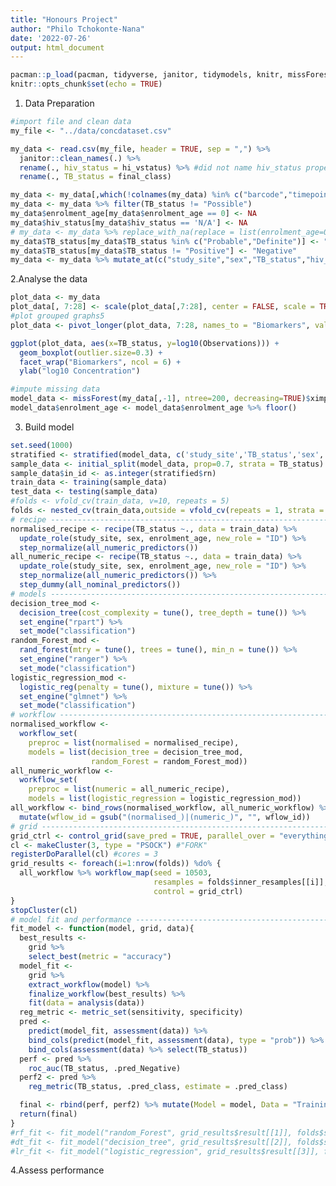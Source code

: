 ```yaml
---
title: "Honours Project"
author: "Philo Tchokonte-Nana"
date: '2022-07-26'
output: html_document
---
```


```r
pacman::p_load(pacman, tidyverse, janitor, tidymodels, knitr, missForest, splitstackshape, naniar, doParallel, foreach)
knitr::opts_chunk$set(echo = TRUE)
```

1. Data Preparation
```r
#import file and clean data
my_file <- "../data/concdataset.csv"

my_data <- read.csv(my_file, header = TRUE, sep = ",") %>%
  janitor::clean_names(.) %>%
  rename(., hiv_status = hi_vstatus) %>% #did not name hiv_status properly
  rename(., TB_status = final_class)

my_data <- my_data[,which(!colnames(my_data) %in% c("barcode","timepoint_id"))]
my_data <- my_data %>% filter(TB_status != "Possible")
my_data$enrolment_age[my_data$enrolment_age == 0] <- NA
my_data$hiv_status[my_data$hiv_status == 'N/A'] <- NA
# my_data <- my_data %>% replace_with_na(replace = list(enrolment_age=0, hiv_status=common_na_strings))
my_data$TB_status[my_data$TB_status %in% c("Probable","Definite")] <- "Positive"
my_data$TB_status[my_data$TB_status != "Positive"] <- "Negative"
my_data <- my_data %>% mutate_at(c("study_site","sex","TB_status","hiv_status"), as.factor)
```

2.Analyse the data
```r
plot_data <- my_data
plot_data[, 7:28] <- scale(plot_data[,7:28], center = FALSE, scale = TRUE)
#plot grouped graphs5
plot_data <- pivot_longer(plot_data, 7:28, names_to = "Biomarkers", values_to = "Observations")

ggplot(plot_data, aes(x=TB_status, y=log10(Observations))) +
  geom_boxplot(outlier.size=0.3) +
  facet_wrap("Biomarkers", ncol = 6) +
  ylab("log10 Concentration")
```

```r
#impute missing data
model_data <- missForest(my_data[,-1], ntree=200, decreasing=TRUE)$ximp
model_data$enrolment_age <- model_data$enrolment_age %>% floor()
```

3. Build model
```r
set.seed(1000)
stratified <- stratified(model_data, c('study_site','TB_status','sex','hiv_status'), 0.7, keep.rownames=TRUE)
sample_data <- initial_split(model_data, prop=0.7, strata = TB_status)
sample_data$in_id <- as.integer(stratified$rn)
train_data <- training(sample_data)
test_data <- testing(sample_data)
#folds <- vfold_cv(train_data, v=10, repeats = 5)
folds <- nested_cv(train_data,outside = vfold_cv(repeats = 1, strata = TB_status),inside = vfold_cv(times = 5, strata = TB_status))
# recipe ------------------------------------------------------------------
normalised_recipe <- recipe(TB_status ~., data = train_data) %>%
  update_role(study_site, sex, enrolment_age, new_role = "ID") %>%
  step_normalize(all_numeric_predictors())
all_numeric_recipe <- recipe(TB_status ~., data = train_data) %>%
  update_role(study_site, sex, enrolment_age, new_role = "ID") %>%
  step_normalize(all_numeric_predictors()) %>%
  step_dummy(all_nominal_predictors())
# models ------------------------------------------------------------------
decision_tree_mod <-
  decision_tree(cost_complexity = tune(), tree_depth = tune()) %>%
  set_engine("rpart") %>%
  set_mode("classification")
random_Forest_mod <-
  rand_forest(mtry = tune(), trees = tune(), min_n = tune()) %>%
  set_engine("ranger") %>%
  set_mode("classification")
logistic_regression_mod <-
  logistic_reg(penalty = tune(), mixture = tune()) %>%
  set_engine("glmnet") %>%
  set_mode("classification")
# workflow ----------------------------------------------------------------
normalised_workflow <-
  workflow_set(
    preproc = list(normalised = normalised_recipe),
    models = list(decision_tree = decision_tree_mod,
                  random_Forest = random_Forest_mod))
all_numeric_workflow <-
  workflow_set(
    preproc = list(numeric = all_numeric_recipe),
    models = list(logistic_regression = logistic_regression_mod))
all_workflow <- bind_rows(normalised_workflow, all_numeric_workflow) %>%
  mutate(wflow_id = gsub("(normalised_)|(numeric_)", "", wflow_id))
# grid --------------------------------------------------------------------
grid_ctrl <- control_grid(save_pred = TRUE, parallel_over = "everything",save_workflow = TRUE)
cl <- makeCluster(3, type = "PSOCK") #"FORK"
registerDoParallel(cl) #cores = 3
grid_results <- foreach(i=1:nrow(folds)) %do% {
  all_workflow %>% workflow_map(seed = 10503,
                                resamples = folds$inner_resamples[[i]],
                                control = grid_ctrl)
}
stopCluster(cl)
# model fit and performance ------------------------------------------------
fit_model <- function(model, grid, data){
  best_results <-
    grid %>%
    select_best(metric = "accuracy")
  model_fit <-
    grid %>%
    extract_workflow(model) %>%
    finalize_workflow(best_results) %>%
    fit(data = analysis(data))
  reg_metric <- metric_set(sensitivity, specificity)
  pred <-
    predict(model_fit, assessment(data)) %>%
    bind_cols(predict(model_fit, assessment(data), type = "prob")) %>%
    bind_cols(assessment(data) %>% select(TB_status))
  perf <- pred %>%
    roc_auc(TB_status, .pred_Negative)
  perf2 <- pred %>%
    reg_metric(TB_status, .pred_class, estimate = .pred_class)

  final <- rbind(perf, perf2) %>% mutate(Model = model, Data = "Training")
  return(final)
}
#rf_fit <- fit_model("random_Forest", grid_results$result[[1]], folds$splits[[1]])
#dt_fit <- fit_model("decision_tree", grid_results$result[[2]], folds$splits[[2]])
#lr_fit <- fit_model("logistic_regression", grid_results$result[[3]], folds$splits[[3]])
```

4.Assess performance
```r

```
